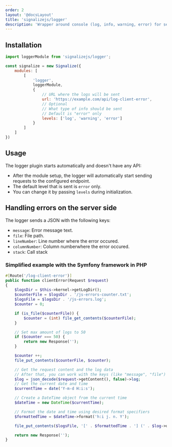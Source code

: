 ```yaml
---
order: 2
layout: '@docsLayout'
title: 'signalizejs/logger'
description: 'Wrapper around console (log, info, warning, error) for sending JS log info to the server.'
---
```


## Installation
<ImportMapDependencies module="logger" />

```js
import loggerModule from 'signalizejs/logger';

const signalize = new Signalize({
	modules: [
		[
			'logger',
			loggerModule,
			{
				// URL where the logs will be sent
				url: 'https://example.com/api/log-client-error',
				// Optional
				// What type of info should be sent
				// Default is "error" only
				levels: ['log', 'warning', 'error']
			}
		]
	]
})
```

## Usage
The logger plugin starts automatically and doesn't have any API:
- After the module setup, the logger will automatically start sending requests to the configured endpoint.
- The default level that is sent is `error` only.
- You can change it by passing `levels` during initialization.

## Handling errors on the server side
The logger sends a JSON with the following keys:
- `message`: Error message text.
- `file`: File path.
- `lineNumber`: Line number where the error occured.
- `columnNumber`: Column numberwhere the error occured.
- `stack`: Call stack

### Simplified example with the Symfony framework in PHP

```php
#[Route('/log-client-error')]
public function clientError(Request $request)
{
	$logsDir = $this->kernel->getLogDir();
	$counterFile = $logsDir . '/js-errors-counter.txt';
	$logsFile = $logsDir . '/js-errors.log';
	$counter = 0;

	if (is_file($counterFile)) {
		$counter = (int) file_get_contents($counterFile);
	}

	// Set max amount of logs to 50
	if ($counter === 50) {
		return new Response('');
	}

	$counter ++;
	file_put_contents($counterFile, $counter);

	// Get the request content and the log data
	// After that, you can work with the keys (like "message", "file") within the log mentioned above
	$log = json_decode($request->getContent(), false)->log;
	// Get the current date and time
	$currentTime = date('Y-m-d H:i:s');

	// Create a DateTime object from the current time
	$dateTime = new DateTime($currentTime);

	// Format the date and time using desired format specifiers
	$formattedTime = $dateTime->format('h:i j. n. Y');

	file_put_contents($logsFile, '[' . $formattedTime . '] (' . $log->url . '): ' . preg_replace('/\n/', ' ', $log->message) . PHP_EOL, FILE_APPEND);

	return new Response('');
}
```

